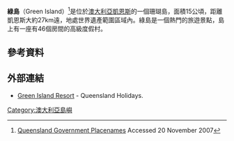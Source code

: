 '''綠島'''（Green Island）<ref name=placename>[http://www.nrw.qld.gov.au/property/placenames/detail.php?id=14738 Queensland Government Placenames]{{dead link|date=2018年1月 |bot=InternetArchiveBot |fix-attempted=yes }} Accessed 20 November 2007</ref>是位於[[澳大利亞|澳大利亞]][[凱恩斯_(昆士蘭州)|凱恩斯]]的一個珊瑚島，面積15公頃，距離凱恩斯大約27km遠，地處世界遺產範圍區域內。綠島是一個熱門的旅遊景點，島上有一座有46個房間的高級度假村。

==參考資料==
{{Reflist}}
==外部連結==
*[http://www.queenslandholidays.com.au/accommodation/green-island-resort/index.cfm Green Island Resort] {{Wayback|url=http://www.queenslandholidays.com.au/accommodation/green-island-resort/index.cfm |date=20140826055719 }} - Queensland Holidays.
{{Commons category|Green Island, Queensland|<br>Green Island,<br>Queensland|position=left}}
{{coord|16|45|32|S|145|58|26|E|type:landmark_region:AU-QLD|display=title}}
[[Category:澳大利亞島嶼|Category:澳大利亞島嶼]]